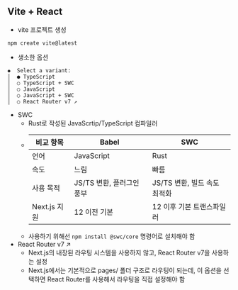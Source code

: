 ## Vite + React

- vite 프로젝트 생성

```console filename="" copy showLineNumbers
npm create vite@latest
```

- 생소한 옵션

```console filename="" copy showLineNumbers
◆  Select a variant:
│  ● TypeScript
│  ○ TypeScript + SWC
│  ○ JavaScript
│  ○ JavaScript + SWC
│  ○ React Router v7 ↗
```

- SWC 
  - Rust로 작성된 JavaScrtip/TypeScript 컴파일러 
  - | 비교 항목 | Babel | SWC |
    | --- | --- | --- |
    | 언어 | JavaScript | Rust |
    | 속도 | 느림 | 빠름 |
    | 사용 목적 | JS/TS 변환, 플러그인 풍부 | JS/TS 변환, 빌드 속도 최적화 |
    | Next.js 지원 | 12 이전 기본 | 12 이후 기본 트랜스파일러 |
  - 사용하기 위해선 `npm install @swc/core` 명령어로 설치해야 함
- React Router v7 ↗
  - Next.js의 내장된 라우팅 시스템을 사용하지 않고, React Router v7을 사용하는 설정
  - Next.js에서는 기본적으로 pages/ 폴더 구조로 라우팅이 되는데, 이 옵션을 선택하면 React Router를 사용해서 라우팅을 직접 설정해야 함
